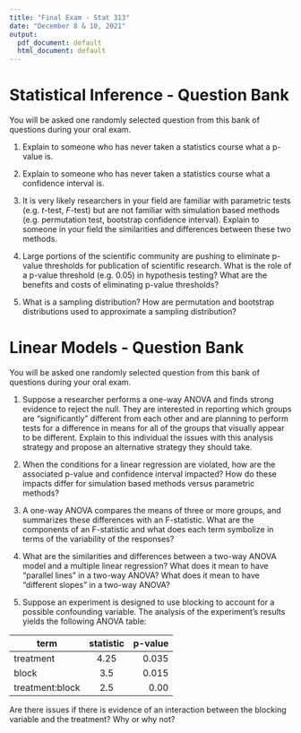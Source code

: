 ```yaml
---
title: "Final Exam - Stat 313"
date: "December 8 & 10, 2021"
output:
  pdf_document: default
  html_document: default
---
```


# Statistical Inference - Question Bank 

You will be asked one randomly selected question from this bank of questions
during your oral exam. 

\vspace{0.25cm}

1. Explain to someone who has never taken a statistics course what a p-value is. 

\vspace{0.25cm}

2. Explain to someone who has never taken a statistics course what a confidence
interval is. 

\vspace{0.25cm}

3. It is very likely researchers in your field are familiar with parametric
tests (e.g. $t$-test, $F$-test) but are not familiar with simulation based
methods (e.g. permutation test, bootstrap confidence interval). Explain to
someone in your field the similarities and differences between these two
methods. 

\vspace{0.25cm}

4. Large portions of the scientific community are pushing to eliminate p-value
thresholds for publication of scientific research. What is the role of a p-value
threshold (e.g. 0.05) in hypothesis testing? What are the benefits and costs of
eliminating p-value thresholds? 

\vspace{0.25cm}

5. What is a sampling distribution? How are permutation and bootstrap
distributions used to approximate a sampling distribution? 


\vspace{0.25cm}

# Linear Models - Question Bank

You will be asked one randomly selected question from this bank of questions
during your oral exam. 

\vspace{0.25cm}

1. Suppose a researcher performs a one-way ANOVA and finds strong evidence to
reject the null. They are interested in reporting which groups are
"significantly" different from each other and are planning to perform tests for
a difference in means for all of the groups that visually appear to be different.
Explain to this individual the issues with this analysis strategy and propose an
alternative strategy they should take. 

\vspace{0.25cm}

2. When the conditions for a linear regression are violated, how are the
associated p-value and confidence interval impacted? How do these impacts differ
for simulation based methods versus parametric methods? 

\vspace{0.25cm}

3. A one-way ANOVA compares the means of three or more groups, and summarizes
these differences with an F-statistic. What are the components of an F-statistic
and what does each term symbolize in terms of the variability of the responses? 

\vspace{0.25cm}

4. What are the similarities and differences between a two-way ANOVA model and a
multiple linear regression? What does it mean to have "parallel lines" in a
two-way ANOVA? What does it mean to have "different slopes" in a two-way ANOVA?  

\vspace{0.25cm}

5. Suppose an experiment is designed to use blocking to account for a possible
confounding variable. The analysis of the experiment's results yields the
following ANOVA table: 

| term            | statistic     | p-value|
| --------------- |:-------------:| ------:|
| treatment       | 4.25          | 0.035  |
| block           | 3.5           | 0.015  |
| treatment:block | 2.5           | 0.00   |

Are there issues if there is evidence of an interaction between the blocking
variable and the treatment? Why or why not? 


